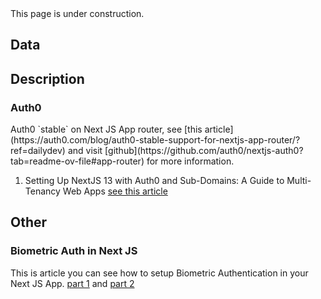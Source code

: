 
<Callout type="warning" emoji="🏗">
  This page is under construction.
</Callout>

## Data


<DataAuth />

## Description

### Auth0

<Callout type="info" emoji="🎉">
  Auth0 `stable` on Next JS App router, see [this article](https://auth0.com/blog/auth0-stable-support-for-nextjs-app-router/?ref=dailydev) and visit
  [github](https://github.com/auth0/nextjs-auth0?tab=readme-ov-file#app-router) for more information.
</Callout>

1. Setting Up NextJS 13 with Auth0 and Sub-Domains: A Guide to Multi-Tenancy Web Apps [see this article](https://hackernoon.com/unlocking-auth0-sub-domains-a-guide-to-setting-up-nextjs-13-and-auth0-for-multi-tenan-web-apps?source=rss&ref=dailydev)

## Other

### Biometric Auth in Next JS

This is article you can see how to setup Biometric Authentication in your Next JS App. [part 1](https://www.telerik.com/blogs/integrate-biometric-authentication-nextjs-app-simplewebauthn-package-part-1) and [part 2](https://www.telerik.com/blogs/integrate-biometric-authentication-nextjs-app-simplewebauthn-package-part-2)
